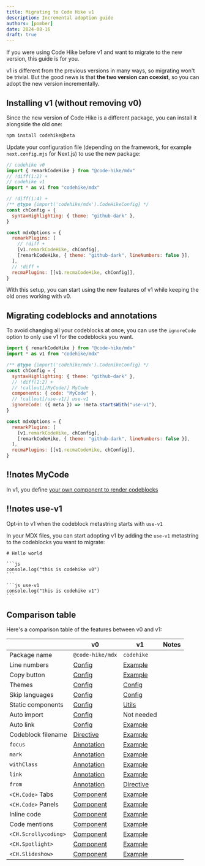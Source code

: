 ```yaml
---
title: Migrating to Code Hike v1
description: Incremental adoption guide
authors: [pomber]
date: 2024-08-16
draft: true
---
```



If you were using Code Hike before v1 and want to migrate to the new version, this guide is for you.

v1 is different from the previous versions in many ways, so migrating won't be trivial. But the good news is that **the two version can coexist**, so you can adopt the new version incrementally.

## Installing v1 (without removing v0)

Since the new version of Code Hike is a different package, you can install it alongside the old one:

```bash -c
npm install codehike@beta
```

Update your configuration file (depending on the framework, for example `next.config.mjs` for Next.js) to use the new package:

```js config.mjs -cn
// codehike v0
import { remarkCodeHike } from "@code-hike/mdx"
// !diff(1:2) +
// codehike v1
import * as v1 from "codehike/mdx"

// !diff(1:4) +
/** @type {import('codehike/mdx').CodeHikeConfig} */
const chConfig = {
  syntaxHighlighting: { theme: "github-dark" },
}

const mdxOptions = {
  remarkPlugins: [
    // !diff +
    [v1.remarkCodeHike, chConfig],
    [remarkCodeHike, { theme: "github-dark", lineNumbers: false }],
  ],
  // !diff +
  recmaPlugins: [[v1.recmaCodeHike, chConfig]],
}
```

With this setup, you can start using the new features of v1 while keeping the old ones working with v0.

## Migrating codeblocks and annotations

To avoid changing all your codeblocks at once, you can use the `ignoreCode` option to only use v1 for the codeblocks you want.

<CodeWithNotes>

```js ! config.mjs -cn
import { remarkCodeHike } from "@code-hike/mdx"
import * as v1 from "codehike/mdx"

/** @type {import('codehike/mdx').CodeHikeConfig} */
const chConfig = {
  syntaxHighlighting: { theme: "github-dark" },
  // !diff(1:2) +
  // !callout[/MyCode/] MyCode
  components: { code: "MyCode" },
  // !callout[/use-v1/] use-v1
  ignoreCode: ({ meta }) => !meta.startsWith("use-v1"),
}

const mdxOptions = {
  remarkPlugins: [
    [v1.remarkCodeHike, chConfig],
    [remarkCodeHike, { theme: "github-dark", lineNumbers: false }],
  ],
  recmaPlugins: [[v1.recmaCodeHike, chConfig]],
}
```

## !!notes MyCode

In v1, you define [your own component to render codeblocks](/docs/concepts/code)

## !!notes use-v1

Opt-in to v1 when the codeblock metastring starts with `use-v1`

</CodeWithNotes>

In your MDX files, you can start adopting v1 by adding the `use-v1` metastring to the codeblocks you want to migrate:

````mdx content.mdx
# Hello world

```js
console.log("this is codehike v0")
```

```js use-v1
console.log("this is codehike v1")
```
````

## Comparison table

Here's a comparison table of the features between v0 and v1:

|                      | v0               | v1             | Notes |
| -------------------- | ---------------- | -------------- | ----- |
| Package name         | `@code-hike/mdx` | `codehike`     |       |
| Line numbers         | [Config][1]      | [Example][1]   |       |
| Copy button          | [Config][1]      | [Example][1]   |       |
| Themes               | [Config][1]      | [Config][1]    |       |
| Skip languages       | [Config][1]      | [Config][1]    |       |
| Static components    | [Config][1]      | [Utils][1]     |       |
| Auto import          | [Config][1]      | Not needed     |       |
| Auto link            | [Config][1]      | [Example][1]   |       |
| Codeblock filename   | [Directive][1]   | [Example][1]   |       |
| `focus`              | [Annotation][1]  | [Example][1]   |       |
| `mark`               | [Annotation][1]  | [Example][1]   |       |
| `withClass`          | [Annotation][1]  | [Example][1]   |       |
| `link`               | [Annotation][1]  | [Example][1]   |       |
| `from`               | [Annotation][1]  | [Directive][1] |       |
| `<CH.Code>` Tabs     | [Component][1]   | [Example][1]   |       |
| `<CH.Code>` Panels   | [Component][1]   | [Example][1]   |       |
| Inline code          | [Component][1]   | [Example][1]   |       |
| Code mentions        | [Component][1]   | [Example][1]   |       |
| `<CH.Scrollycoding>` | [Component][1]   | [Example][1]   |       |
| `<CH.Spotlight>`     | [Component][1]   | [Example][1]   |       |
| `<CH.Slideshow>`     | [Component][1]   | [Example][1]   |       |

[1]: https://v0.codehike.org/docs/configuration#line-numbers
[2]: /docs/code/line-numbers

